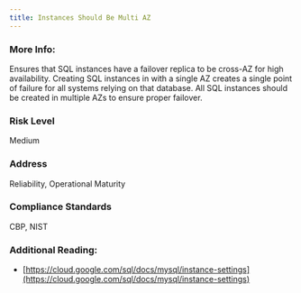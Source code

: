 ```yaml
---
title: Instances Should Be Multi AZ
---
```


### More Info:

Ensures that SQL instances have a failover replica to be cross-AZ for high availability. Creating SQL instances in with a single AZ creates a single point of failure for all systems relying on that database. All SQL instances should be created in multiple AZs to ensure proper failover.

### Risk Level

Medium

### Address

Reliability, Operational Maturity

### Compliance Standards

CBP, NIST

### Additional Reading:

- [https://cloud.google.com/sql/docs/mysql/instance-settings](https://cloud.google.com/sql/docs/mysql/instance-settings)
